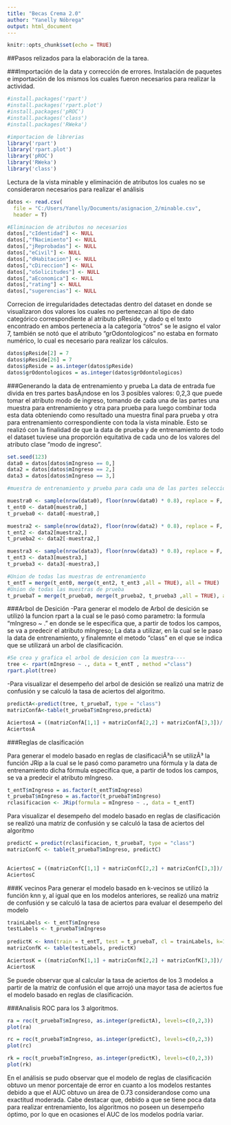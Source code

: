 ---
title: "Becas Crema 2.0"
author: "Yanelly Nóbrega"
output: html_document
---
```{r setup, include=FALSE}
knitr::opts_chunk$set(echo = TRUE)
```


##Pasos relizados para la elaboración de la tarea.


###Importación de la data y corrección de errores.
Instalación de paquetes e importación de los mismos los cuales fueron necesarios para realizar la actividad.


```{r }
#install.packages('rpart')
#install.packages('rpart.plot')
#install.packages('pROC')
#install.packages('class')
#install.packages('RWeka')

#importacion de librerias
library('rpart')
library('rpart.plot')
library('pROC')
library('RWeka')
library('class')
```

Lectura de la vista minable y eliminación de atributos los cuales no se consideraron necesarios para realizar el análisis

```{r}
datos <- read.csv(
  file = "C:/Users/Yanelly/Documents/asignacion_2/minable.csv",
  header = T)

#Eliminacion de atributos no necesarios
datos[,"cIdentidad"] <- NULL
datos[,"fNacimiento"] <- NULL
datos[,"jReprobadas"] <- NULL 
datos[,"eCivil"] <- NULL
datos[,"dHabitacion"] <- NULL
datos[,"cDireccion"] <- NULL 
datos[,"oSolicitudes"] <- NULL 
datos[,"aEconomica"] <- NULL
datos[,"rating"] <- NULL 
datos[,"sugerencias"] <- NULL 
```

Correcion de irregularidades detectadas dentro del dataset en donde se visualizaron dos valores los cuales no pertenezcan al tipo de dato categórico  correspondiente al atributo pReside, y dado q el texto encontrado en ambos pertenecia a la categoria "otros" se le asigno el valor 7, también se notó que el atributo "grOdontologicos" no estaba en formato numérico, lo cual es necesario para realizar los cálculos.

```{r}
datos$pReside[2] = 7  
datos$pReside[26] = 7 
datos$pReside = as.integer(datos$pReside) 
datos$grOdontologicos = as.integer(datos$grOdontologicos)

```

###Generando la data de entrenamiento y prueba
La data de entrada fue divida en tres partes basÃ¡ndose en los 3 posibles valores: 0,2,3 que puede tomar el atributo modo de ingreso, tomando de cada una de las partes una muestra para entrenamiento y otra para prueba para luego combinar toda esta data obteniendo como resultado una muestra final para prueba y otra para entrenamiento correspondiente con toda la vista minable. Esto se realizó con la finalidad de que la data de prueba y de entrenamiento de todo el dataset tuviese una proporción equitativa de cada uno de los valores del atributo clase "modo de ingreso".

```{r}

set.seed(123)
data0 = datos[datos$mIngreso == 0,]
data2 = datos[datos$mIngreso == 2,]
data3 = datos[datos$mIngreso == 3,]

#muestra de entrenamiento y prueba para cada una de las partes seleccionadas separandolas en un 20% para prueba y un 80% para entrenamiento

muestra0 <- sample(nrow(data0), floor(nrow(data0) * 0.8), replace = F, prob= NULL) #se selecciona la muestra para el modo de ingreso 0 
t_ent0 <- data0[muestra0,]
t_prueba0 <- data0[-muestra0,]

muestra2 <- sample(nrow(data2), floor(nrow(data2) * 0.8), replace = F, prob= NULL) #se selecciona la muestra para el modo de ingreso 0 
t_ent2 <- data2[muestra2,]
t_prueba2 <- data2[-muestra2,]

muestra3 <- sample(nrow(data3), floor(nrow(data3) * 0.8), replace = F, prob= NULL) #se selecciona la muestra para el modo de ingreso 0 
t_ent3 <- data3[muestra3,]
t_prueba3 <- data3[-muestra3,]

#Union de todas las muestras de entrenamiento
t_entT = merge(t_ent0, merge(t_ent2, t_ent3 ,all = TRUE), all = TRUE)
#Union de todas las muestras de prueba
t_pruebaT = merge(t_prueba0, merge(t_prueba2, t_prueba3 ,all = TRUE), all = TRUE)


```
###Arbol de Desición
-Para generar el modelo de Arbol de desición se utilizó la funcion rpart a la cual se le pasó como parametro: la formula "mIngreso ~ ." en donde se le especifica que, a partir de todos los campos, se va a predecir el atributo mIngreso; La data a utilizar, en la cual se le paso la data de entrenamiento, y finalemnte el metodo "class" en el que se indica que se utilizará un arbol de clasificación.

```{r}
#Se crea y grafica el arbol de desicion con la muestra----
tree <- rpart(mIngreso ~ ., data = t_entT , method ="class")
rpart.plot(tree)

```

-Para visualizar el desempeño del arbol de desición se realizó una matriz de confusión y se calculó la tasa de aciertos del algoritmo.

```{r}
predictA<-predict(tree, t_pruebaT, type = "class")
matrizConfA<-table(t_pruebaT$mIngreso,predictA)

AciertosA = ((matrizConfA[1,1] + matrizConfA[2,2] + matrizConfA[3,3])/ nrow(t_pruebaT))* 100
AciertosA
```

###Reglas de clasificación

Para generar el modelo basado en reglas de clasificaciÃ³n se utilizÃ³  la función JRip a la cual se le pasó como parametro una fórmula y la data de entrenamiento  dicha fórmula especifica que, a partir de todos los campos, se va a predecir el atributo mIngreso. 
```{r}
t_entT$mIngreso = as.factor(t_entT$mIngreso)
t_pruebaT$mIngreso = as.factor(t_pruebaT$mIngreso)
rclasificacion <- JRip(formula = mIngreso ~ ., data = t_entT)

```

Para visualizar el desempeño del modelo basado en reglas de clasificación se realizó una matriz de confusión y se calculó la tasa de aciertos del algoritmo
```{r}
predictC = predict(rclasificacion, t_pruebaT, type = "class")
matrizConfC <- table(t_pruebaT$mIngreso, predictC)
 

AciertosC = ((matrizConfC[1,1] + matrizConfC[2,2] + matrizConfC[3,3])/ nrow(t_pruebaT))* 100
AciertosC

```
###K vecinos
Para generar el modelo basado en k-vecinos se utilizó  la función knn y, al igual que en los modelos anteriores, se realizó una matriz de confusión y se calculó la tasa de aciertos para evaluar el desempeño del modelo 

```{r}
trainLabels <- t_entT$mIngreso
testLabels <- t_pruebaT$mIngreso
  
predictK <- knn(train = t_entT, test = t_pruebaT, cl = trainLabels, k=14)
matrizConfK <- table(testLabels, predictK)

AciertosK = ((matrizConfK[1,1] + matrizConfK[2,2] + matrizConfK[3,3])/ nrow(t_pruebaT))* 100
AciertosK
```

Se puede observar que al calcular la tasa de aciertos de los 3 modelos a partir de la matriz de confusión el que arrojó una mayor tasa de aciertos fue el modelo basado en reglas de clasificación.

###Analisis ROC para los 3 algoritmos.

```{r}
ra = roc(t_pruebaT$mIngreso, as.integer(predictA), levels=c(0,2,3))
plot(ra)

rc = roc(t_pruebaT$mIngreso, as.integer(predictC), levels=c(0,2,3))
plot(rc)

rk = roc(t_pruebaT$mIngreso, as.integer(predictK), levels=c(0,2,3))
plot(rk)

```

En el análisis se pudo observar que el modelo de reglas de clasificación obtuvo un menor porcentaje de error en cuanto a los modelos restantes debido a que el AUC obtuvo un área de 0.73 considerandose como una exactitud moderada. Cabe destacar que, debido a que se tiene poca data para realizar entrenamiento, los algoritmos no poseen un desempeño óptimo, por lo que en ocasiones el AUC de los modelos podría variar.

